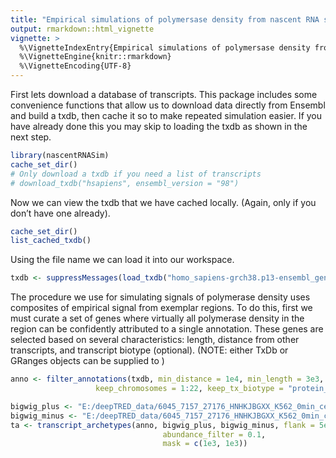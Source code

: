 ---
title: "Empirical simulations of polymersase density from nascent RNA sequencing data"
output: rmarkdown::html_vignette
vignette: >
  %\VignetteIndexEntry{Empirical simulations of polymersase density from nascent RNA sequencing data}
  %\VignetteEngine{knitr::rmarkdown}
  %\VignetteEncoding{UTF-8}
---

First lets download a database of transcripts. This package includes some convenience
functions that allow us to download data directly from Ensembl and build a txdb, then
cache it so to make repeated simulation easier. If you have already done this you may
skip to loading the txdb as shown in the next step.
```{r, include = FALSE}
library(nascentRNASim)
cache_set_dir()
# Only download a txdb if you need a list of transcripts
# download_txdb("hsapiens", ensembl_version = "98")
```

Now we can view the txdb that we have cached locally. (Again, only if you don't have one
already).
```{r list_txdb}
cache_set_dir()
list_cached_txdb()
```

Using the file name we can load it into our workspace.
```{r load_txdb}
txdb <- suppressMessages(load_txdb("homo_sapiens-grch38.p13-ensembl_genes_98.txdb"))
```

The procedure we use for simulating signals of polymerase density uses composites of
empirical signal from exemplar regions. To do this, first we must curate a set of genes
where virtually all polymerase density in the region can be confidently attributed to a
single annotation. These genes are selected based on several characteristics: length,
distance from other transcripts, and transcript biotype (optional). (NOTE: either TxDb
or GRanges objects can be supplied to \code{filter_annotations()})

```{r}
anno <- filter_annotations(txdb, min_distance = 1e4, min_length = 3e3,
                   keep_chromosomes = 1:22, keep_tx_biotype = "protein_coding")
```

```{r}
bigwig_plus <- "E:/deepTRED_data/6045_7157_27176_HNHKJBGXX_K562_0min_celastrol10uM_rep2_GB_CAGATC_R1_plus.primary.bw"
bigwig_minus <- "E:/deepTRED_data/6045_7157_27176_HNHKJBGXX_K562_0min_celastrol10uM_rep2_GB_CAGATC_R1_minus.primary.bw"
ta <- transcript_archetypes(anno, bigwig_plus, bigwig_minus, flank = 5e3,
                                  abundance_filter = 0.1,
                                  mask = c(1e3, 1e3)) 
```

